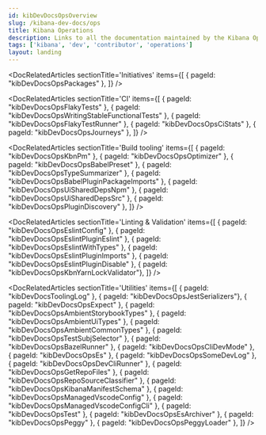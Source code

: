 ```yaml
---
id: kibDevDocsOpsOverview
slug: /kibana-dev-docs/ops
title: Kibana Operations
description: Links to all the documentation maintained by the Kibana Operations team
tags: ['kibana', 'dev', 'contributor', 'operations']
layout: landing
---
```


<DocLandingHero
  title='Welcome to the ops docs!'
  description="👋 Here you will find documentation about all the things the Kibana Operations team manages. Feel free to look around and ask questions!"
/>

<DocRelatedArticles
  sectionTitle='Initiatives'
  items={[
    { pageId: "kibDevDocsOpsPackages" },
  ]}
/>

<DocRelatedArticles
  sectionTitle='CI'
  items={[
    { pageId: "kibDevDocsOpsFlakyTests" },
    { pageId: "kibDevDocsOpsWritingStableFunctionalTests" },
    { pageId: "kibDevDocsOpsFlakyTestRunner" },
    { pageId: "kibDevDocsOpsCiStats" },
    { pageId: "kibDevDocsOpsJourneys" },
  ]}
/>

<DocRelatedArticles
  sectionTitle='Build tooling'
  items={[
    { pageId: "kibDevDocsOpsKbnPm" },
    { pageId: "kibDevDocsOpsOptimizer" },
    { pageId: "kibDevDocsOpsBabelPreset" },
    { pageId: "kibDevDocsOpsTypeSummarizer" },
    { pageId: "kibDevDocsOpsBabelPluginPackageImports" },
    { pageId: "kibDevDocsOpsUiSharedDepsNpm" },
    { pageId: "kibDevDocsOpsUiSharedDepsSrc" },
    { pageId: "kibDevDocsOpsPluginDiscovery" },
  ]}
/>

<DocRelatedArticles
  sectionTitle='Linting & Validation'
  items={[
    { pageId: "kibDevDocsOpsEslintConfig" },
    { pageId: "kibDevDocsOpsEslintPluginEslint" },
    { pageId: "kibDevDocsOpsEslintWithTypes" },
    { pageId: "kibDevDocsOpsEslintPluginImports" },
    { pageId: "kibDevDocsOpsEslintPluginDisable" },
    { pageId: "kibDevDocsOpsKbnYarnLockValidator"},
  ]}
/>

<DocRelatedArticles
  sectionTitle='Utilities'
  items={[
    { pageId: "kibDevDocsToolingLog" },
    { pageId: "kibDevDocsOpsJestSerializers"},
    { pageId: "kibDevDocsOpsExpect" },
    { pageId: "kibDevDocsOpsAmbientStorybookTypes" },
    { pageId: "kibDevDocsOpsAmbientUiTypes" },
    { pageId: "kibDevDocsOpsAmbientCommonTypes" },
    { pageId: "kibDevDocsOpsTestSubjSelector" },
    { pageId: "kibDevDocsOpsBazelRunner" },
    { pageId: "kibDevDocsOpsCliDevMode" },
    { pageId: "kibDevDocsOpsEs" },
    { pageId: "kibDevDocsOpsSomeDevLog" },
    { pageId: "kibDevDocsOpsDevCliRunner" },
    { pageId: "kibDevDocsOpsGetRepoFiles" },
    { pageId: "kibDevDocsOpsRepoSourceClassifier" },
    { pageId: "kibDevDocsOpsKibanaManifestSchema" },
    { pageId: "kibDevDocsOpsManagedVscodeConfig" },
    { pageId: "kibDevDocsOpsManagedVscodeConfigCli" },
    { pageId: "kibDevDocsOpsTest" },
    { pageId: "kibDevDocsOpsEsArchiver" },
    { pageId: "kibDevDocsOpsPeggy" },
    { pageId: "kibDevDocsOpsPeggyLoader" },
  ]}
/>
